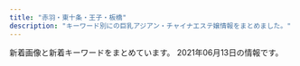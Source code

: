 ```yaml
---
title: "赤羽・東十条・王子・板橋"
description: "キーワード別にの巨乳アジアン・チャイナエステ嬢情報をまとめました。"
---
```


新着画像と新着キーワードをまとめています。
2021年06月13日の情報です。

<DmmAffiliateIns />
<KeywordTable
  shops={
    [
    {
        "station": "\u8d64\u7fbd\u5ca9\u6df5\u99c52\u756a\u51fa\u53e3",
        "name": "GOOD TIME",
        "keywords": {
            "87": 8,
            "85": 2,
            "D": 8,
            "\u30bb\u30af\u30b7\u30fc": 3
        },
        "url": "http://www.goodtime.iesjp.com/",
        "img_links": [
            "http://www.goodtime.iesjp.com/images/m-head.jpg",
            "http://www.goodtime.iesjp.com/images/m-top-right04.jpg",
            "http://www.goodtime.iesjp.com/photo_news/upimg/1591860540114b630a_0.jpg",
            "http://www.goodtime.iesjp.com/images/m-top-right03.jpg",
            "http://www.goodtime.iesjp.com/images/m-top03.jpg",
            "http://www.goodtime.iesjp.com/photo_news/upimg/3462960a1ab283cd4a_0.jpg",
            "http://www.goodtime.iesjp.com/images/m-top02.jpg",
            "http://www.goodtime.iesjp.com/images/top-left01.jpg",
            "http://www.goodtime.iesjp.com/files/007.jpg",
            "http://www.goodtime.iesjp.com/images/m-right.jpg",
            "http://www.goodtime.iesjp.com/photo_news/upimg/22286608910ac9b0db_0.jpg",
            "http://www.goodtime.iesjp.com/files/006.jpg",
            "http://www.goodtime.iesjp.com/images/m-yejiao.jpg",
            "http://www.goodtime.iesjp.com/files/003.jpg",
            "http://www.goodtime.iesjp.com/files/001.jpg",
            "http://www.goodtime.iesjp.com/images/m-left.jpg",
            "http://www.goodtime.iesjp.com/photo_news/upimg/3943160b5eaf8ad73c_1.jpg",
            "http://www.goodtime.iesjp.com/photo_news/upimg/2288060497ed9031e6_0.jpg",
            "http://www.goodtime.iesjp.com/images/m-top-right01.jpg",
            "http://www.goodtime.iesjp.com/files/004.jpg",
            "http://www.goodtime.iesjp.com/images/call.png",
            "http://www.goodtime.iesjp.com/photo_news/upimg/6226360739cbd5fa6e_0.jpg",
            "http://www.goodtime.iesjp.com/images/m-top-right02.jpg"
        ]
    },
    {
        "keywords": {
            "C": 1,
            "84": 1,
            "E": 3,
            "89": 1,
            "85": 1,
            "86": 2,
            "D": 3,
            "87": 2
        },
        "station": "JR\u8d64\u7fbd\u99c5\u6771\u53e3",
        "name": "\u30a2\u30a4\u30ea\u30b9",
        "img_links": [
            "http://www.e-baby.work/staff/kumi1.jpg",
            "http://www.e-baby.work/staff/karen1.jpg",
            "http://www.e-baby.work/img/all/loader.png",
            "http://www.e-baby.work/staff/mihoc.jpg",
            "http://www.e-baby.work/staff/yuka1.jpg",
            "http://www.e-baby.work/staff/rina1.jpg",
            "http://www.e-baby.work/staff/maya1.jpg",
            "http://www.e-baby.work/staff/miho1.jpg",
            "http://www.e-baby.work/img/all/icon2.png",
            "http://www.e-baby.work/staff/haru1.jpg"
        ],
        "url": "http://www.e-baby.work/"
    },
    {
        "keywords": {
            "88": 3,
            "87": 3,
            "98": 1,
            "89": 3,
            "\u30bb\u30af\u30b7\u30fc": 6
        },
        "img_links": [
            "http://esthe-japan.work/flower/upload/202004/1588153474.png"
        ],
        "url": "http://esthe-japan.work/flower/",
        "station": "JR\u8d64\u7fbd\u99c5\u5357\u6539\u672d\u53e3(\u6771)",
        "name": "FLOWER"
    },
    {
        "name": "\u56de\u697d\u82d1",
        "url": "https://nippori-massage.com/",
        "img_links": [
            "https://nippori-massage.com/images/header3.png",
            "https://nippori-massage.com/room/room-l4.jpg",
            "https://nippori-massage.com/images/line_friend.png",
            "https://nippori-massage.com//icon/facebook.png",
            "https://nippori-massage.com/mens-esthe/2021/04/15/sakura-s1.jpg",
            "https://nippori-massage.com/images/esthe4.jpg",
            "https://nippori-massage.com/icon/yelp.png",
            "https://nippori-massage.com/line/10min-coupon.png",
            "https://nippori-massage.com/icon/line.png",
            "https://nippori-massage.com/icon/facebook.png",
            "https://nippori-massage.com/images/obi.jpg",
            "https://nippori-massage.com/room/room-l2.jpg",
            "https://nippori-massage.com/icon/twitter.png",
            "https://nippori-massage.com/room/room-l1.jpg",
            "https://nippori-massage.com/staff/sakura-s1.jpg",
            "https://nippori-massage.com/images/main-sp.jpg",
            "https://nippori-massage.com/images/main1.jpg",
            "https://nippori-massage.com/images/esthe3.jpg",
            "https://nippori-massage.com/images/esthe2.jpg",
            "https://nippori-massage.com/footer/footer-tel.png",
            "https://nippori-massage.com/images/clear.png",
            "https://nippori-massage.com/room/room-l3.jpg",
            "https://scdn.line-apps.com/n/line_add_friends/btn/ja.png",
            "https://nippori-massage.com/staff/sakura-l1.jpg",
            "https://nippori-massage.com/footer/footer-staff.png",
            "https://nippori-massage.com/footer/footer-line.png",
            "https://nippori-massage.com/line/line-qr.png",
            "https://nippori-massage.com/images/esthe1.jpg",
            "https://nippori-massage.com/images/qrcode.png"
        ],
        "keywords": {},
        "station": "\u5c3e\u4e45\u99c5"
    },
    {
        "name": "\u83ef\u8276",
        "img_links": [
            "http://www.kaen.relaxmens.com/images/acc2.jpg",
            "http://www.kaen.relaxmens.com/images/acc4.jpg",
            "http://www.kaen.relaxmens.com/images/acc1.jpg",
            "http://www.kaen.relaxmens.com/files/006.jpg",
            "http://www.kaen.relaxmens.com/files/002.jpg",
            "http://www.kaen.relaxmens.com/images/kanban.jpg",
            "http://www.kaen.relaxmens.com/images/tit_new.png",
            "http://www.kaen.relaxmens.com/images/acc3.jpg",
            "http://www.kaen.relaxmens.com/images/acc5.jpg",
            "http://www.kaen.relaxmens.com/files/009.jpg",
            "http://www.kaen.relaxmens.com/images/sp_top.jpg",
            "http://www.kaen.relaxmens.com/images/top.jpg",
            "http://www.kaen.relaxmens.com/files/007.jpg",
            "http://www.kaen.relaxmens.com/files/001.jpg",
            "http://www.kaen.relaxmens.com/files/008.jpg",
            "http://www.kaen.relaxmens.com/files/005.jpg",
            "http://www.kaen.relaxmens.com/images/img_tel.png",
            "http://www.kaen.relaxmens.com/images/sp_tit_new.png",
            "http://www.kaen.relaxmens.com/images/maining.jpg",
            "http://www.kaen.relaxmens.com/images/sp_tit_therapist.png",
            "http://www.kaen.relaxmens.com/images/tit_therapist.png"
        ],
        "station": "JR\u8d64\u7fbd\u99c5\u6771\u53e3",
        "keywords": {
            "86": 6,
            "C": 30,
            "87": 6,
            "85": 30,
            "D": 6,
            "E": 6
        },
        "url": "http://www.kaen.relaxmens.com/"
    },
    {
        "station": "JR\u8d64\u7fbd\u99c5\u5357\u53e3",
        "url": "http://www.roserelaxation.info/",
        "name": "Only one \uff5e\u30aa\u30f3\u30ea\u30fc\u30ef\u30f3\uff5e",
        "img_links": [
            "http://www.roserelaxation.info/upload/images/20170525_102731.jpg",
            "http://www.roserelaxation.info/upload/202007/thumb/1594636246.jpg",
            "http://www.roserelaxation.info/upload/201707/1499300573.jpg",
            "http://www.roserelaxation.info/upload/201807/thumb_dis/1531197286.jpg",
            "http://www.roserelaxation.info/upload/201712/1512155748.jpg",
            "http://www.roserelaxation.info/upload/202008/1598846272.jpg",
            "http://www.roserelaxation.info/upload/201712/thumb_dis/1512155748.jpg",
            "http://www.roserelaxation.info/upload/201807/1531195952.jpg",
            "http://www.roserelaxation.info/upload/202007/thumb_dis/1594636322.jpg",
            "http://www.roserelaxation.info/upload/201807/1531197286.jpg",
            "http://www.roserelaxation.info/upload/images/20170706_091357.jpg",
            "http://www.roserelaxation.info/upload/201807/thumb/1531195952.jpg",
            "http://www.roserelaxation.info/upload/images/20170613_104732.jpg",
            "http://www.roserelaxation.info/upload/202007/1594636355.jpg",
            "http://www.roserelaxation.info/upload/201801/thumb_dis/1517150493.jpg",
            "http://www.roserelaxation.info/upload/images/20171206_132851.jpg",
            "http://www.roserelaxation.info/upload/202007/thumb_dis/1594636684.jpg",
            "http://www.roserelaxation.info/upload/201801/thumb/1517150493.jpg",
            "http://www.roserelaxation.info/upload/images/20171214_032900.jpg",
            "http://www.roserelaxation.info/upload/201708/1502280972.jpg",
            "http://www.roserelaxation.info/upload/images/20171206_133002.jpg",
            "http://www.roserelaxation.info/upload/201807/thumb_dis/1531195547.jpg",
            "http://www.roserelaxation.info/upload/201807/thumb_dis/1531195952.jpg",
            "http://www.roserelaxation.info/upload/202007/thumb/1594636684.jpg",
            "http://www.roserelaxation.info/upload/202007/1594636684.jpg",
            "http://www.roserelaxation.info/upload/202007/thumb_dis/1594636246.jpg",
            "http://www.roserelaxation.info/upload/202007/thumb/1594636355.jpg",
            "http://www.roserelaxation.info/upload/201807/1531195547.jpg",
            "http://www.roserelaxation.info/upload/201808/thumb_dis/1535596152.jpg",
            "http://www.roserelaxation.info/upload/202007/1594636246.jpg",
            "http://www.roserelaxation.info/upload/202007/thumb_dis/1594636355.jpg",
            "http://www.roserelaxation.info/upload/201801/1517150493.jpg",
            "http://www.roserelaxation.info/upload/images/20171206_132823.jpg",
            "http://www.roserelaxation.info/upload/201708/thumb_dis/1502280972.jpg",
            "http://www.roserelaxation.info/upload/201807/thumb/1531195547.jpg",
            "http://www.roserelaxation.info/upload/images/20171206_132919.jpg",
            "http://www.roserelaxation.info/upload/201712/thumb/1512155748.jpg"
        ],
        "keywords": {}
    },
    {
        "img_links": [
            "http://www.l-yuri.work/images/tg.jpg",
            "http://www.l-yuri.work/img/kaori1.jpg",
            "http://www.l-yuri.work/img/miki1.jpg",
            "http://www.l-yuri.work/img/emi1.jpg",
            "http://www.l-yuri.work/images/2.png",
            "http://www.l-yuri.work/staff/miki.jpg",
            "http://www.l-yuri.work/images/int1.png",
            "http://www.l-yuri.work/images/5.png",
            "http://www.l-yuri.work/staff/rina.jpg",
            "http://www.l-yuri.work/staff/kaori.jpg",
            "http://www.l-yuri.work/images/1.png",
            "http://www.l-yuri.work/images/mobile.jpg",
            "http://www.l-yuri.work/images/interior_t.jpg",
            "http://www.l-yuri.work/images/tel.jpg",
            "http://www.l-yuri.work/img/aki1.jpg",
            "http://www.l-yuri.work/images/sys.png",
            "http://www.l-yuri.work/images/s1.png",
            "http://www.l-yuri.work/images/h_line.jpg",
            "http://www.l-yuri.work/staff/aki.jpg",
            "http://www.l-yuri.work/img/rina1.jpg",
            "http://www.l-yuri.work/images/3.png",
            "http://www.l-yuri.work/images/4.png",
            "http://www.l-yuri.work/staff/emi.jpg",
            "http://www.l-yuri.work/images/int2.png",
            "http://www.l-yuri.work/images/head.jpg",
            "http://www.l-yuri.work/images/news.png",
            "http://www.l-yuri.work/images/staff_t.jpg"
        ],
        "station": "\u84ee\u6839\u99c5\u6771\u53e3",
        "name": "\u767e\u5408",
        "url": "http://www.l-yuri.work/",
        "keywords": {}
    },
    {
        "url": "https://higashijujo-mensesthe.com/",
        "keywords": {},
        "name": "Love Sea",
        "img_links": [
            "https://higashijujo-mensesthe.com/button/blog.png",
            "https://higashijujo-mensesthe.com/staff/lime-s1.jpg",
            "https://higashijujo-mensesthe.com/images/main1.jpg",
            "https://higashijujo-mensesthe.com/staff/rika-s1.jpg",
            "https://higashijujo-mensesthe.com/images/camp.jpg",
            "https://higashijujo-mensesthe.com/room/room-l4.jpg",
            "https://higashijujo-mensesthe.com/room/esthe1.jpg",
            "https://higashijujo-mensesthe.com/2020/02/29/lime-s1.jpg",
            "https://higashijujo-mensesthe.com/icon/yelp.png",
            "https://higashijujo-mensesthe.com/staff/satomi-s1.jpg",
            "https://higashijujo-mensesthe.com/staff/lime-l1.jpg",
            "https://higashijujo-mensesthe.com/2019/10/21/rika-s1.jpg",
            "https://higashijujo-mensesthe.com/button/home.png",
            "https://higashijujo-mensesthe.com/staff/kimi-s2.jpg",
            "https://higashijujo-mensesthe.com/images/flower.png",
            "https://higashijujo-mensesthe.com/images/qrcode.png",
            "https://higashijujo-mensesthe.com/images/clear.png",
            "https://higashijujo-mensesthe.com/staff/kimi-l1.jpg",
            "https://higashijujo-mensesthe.com/button/staff.png",
            "https://higashijujo-mensesthe.com/menu/blog.png",
            "https://higashijujo-mensesthe.com/icon/facebook.png",
            "https://higashijujo-mensesthe.com/2019/08/22/runa-s1.jpg",
            "https://higashijujo-mensesthe.com/images/main-sp.jpg",
            "https://higashijujo-mensesthe.com/room/room-l1.jpg",
            "https://higashijujo-mensesthe.com/menu/info.png",
            "https://higashijujo-mensesthe.com/2019/08/10/kimi-s1.jpg",
            "https://higashijujo-mensesthe.com/menu/friend.png",
            "https://higashijujo-mensesthe.com/staff/runa-s1.jpg",
            "https://higashijujo-mensesthe.com/images/footer-l.png",
            "https://higashijujo-mensesthe.com/menu/gallery.png",
            "https://higashijujo-mensesthe.com/room/esthe2.jpg",
            "https://higashijujo-mensesthe.com/staff/kimi-l2.jpg",
            "https://higashijujo-mensesthe.com/room/room-l2.jpg",
            "https://higashijujo-mensesthe.com/staff/satomi-l1.jpg",
            "https://higashijujo-mensesthe.com/staff/runa-l1.jpg",
            "https://higashijujo-mensesthe.com/2019/08/23/satomi-s1.jpg",
            "https://higashijujo-mensesthe.com/room/room-l3.jpg",
            "https://higashijujo-mensesthe.com/room/esthe3.jpg",
            "https://higashijujo-mensesthe.com/icon/twitter.png",
            "https://higashijujo-mensesthe.com/menu/home.png",
            "https://higashijujo-mensesthe.com/staff/kimi-s1.jpg",
            "https://higashijujo-mensesthe.com/images/header3.png",
            "https://higashijujo-mensesthe.com/images/footer-r.png",
            "https://higashijujo-mensesthe.com/staff/rika-l1.jpg",
            "https://higashijujo-mensesthe.com/icon/line.png"
        ],
        "station": "JR\u6771\u5341\u6761\u99c5\u5317\u53e3"
    },
    {
        "station": "JR\u738b\u5b50\u99c5\u5317\u53e3",
        "keywords": {
            "\u30bb\u30af\u30b7\u30fc": 5
        },
        "img_links": [
            "http://www.crossu.xyz/uploads/191119/1-19111915043V27.jpg",
            "http://www.crossu.xyz/templets/default/picture/interior_t.jpg",
            "http://www.crossu.xyz/uploads/200528/1-20052Q52142229.jpg",
            "http://www.crossu.xyz/templets/default/picture/news.jpg",
            "http://www.crossu.xyz/templets/default/picture/head.jpg",
            "http://www.crossu.xyz/templets/default/picture/staff_t.jpg",
            "http://www.crossu.xyz/uploads/191129/1-19112914393CK.jpg",
            "http://www.crossu.xyz/templets/default/picture/rec1.png",
            "http://www.crossu.xyz/uploads/180620/1-1P62010193X63.jpg",
            "http://www.crossu.xyz/uploads/allimg/180620/1-1P6201013133b.jpg",
            "http://www.crossu.xyz/uploads/181211/1-1Q2111433162D.jpg",
            "http://www.crossu.xyz/uploads/180621/1-1P621101232H4.jpg",
            "http://www.crossu.xyz/uploads/190924/1-1Z9241056212J.jpg",
            "http://www.crossu.xyz/uploads/180620/1-1P62010154K00.png"
        ],
        "url": "http://www.crossu.xyz/",
        "name": "\u685c\u306e\u604b"
    },
    {
        "name": "\u30c0\u30fc\u30ea\u30f3",
        "img_links": [
            "http://angel-aroma.net/img/m6.jpg",
            "http://angel-aroma.net/img/top.jpg",
            "http://angel-aroma.net/img/sta6.jpg",
            "http://angel-aroma.net/img/sta5.jpg",
            "http://angel-aroma.net/img/sta1.jpg",
            "http://angel-aroma.net/img/m20.jpg",
            "http://angel-aroma.net/img/sta2.jpg",
            "http://angel-aroma.net/img/m4.jpg",
            "http://angel-aroma.net/img/m30.jpg",
            "http://angel-aroma.net/img/stafft.jpg",
            "http://angel-aroma.net/img/sta3.jpg",
            "http://angel-aroma.net/img/no.png",
            "http://angel-aroma.net/img/m5.jpg",
            "http://angel-aroma.net/img/m1.jpg",
            "http://angel-aroma.net/img/m3.jpg",
            "http://angel-aroma.net/img/m10.jpg",
            "http://angel-aroma.net/img/m2.jpg",
            "http://angel-aroma.net/img/qr.jpg"
        ],
        "keywords": {
            "84": 2,
            "86": 4,
            "87": 2,
            "82": 2
        },
        "station": "JR\u8d64\u7fbd\u99c5\u6771\u53e3",
        "url": "http://angel-aroma.net/"
    },
    {
        "name": "\u30e1\u30eb\u30c6\u30a3\u2015\u30e9\u30f4",
        "img_links": [
            "http://meltylove.xyz/images/g3.jpg",
            "http://meltylove.xyz/images/g1.jpg",
            "http://meltylove.xyz/images/r2.png",
            "http://meltylove.xyz/images/g4.jpg",
            "http://meltylove.xyz/images/end.png",
            "http://meltylove.xyz/images/g2.jpg",
            "http://meltylove.xyz/images/new.png",
            "http://meltylove.xyz/images/r3.png",
            "http://meltylove.xyz/images/g5.jpg",
            "http://meltylove.xyz/images/g0.jpg",
            "http://meltylove.xyz/images/room3.png",
            "http://meltylove.xyz/images/r1.png",
            "http://meltylove.xyz/images/s3.png",
            "http://meltylove.xyz/images/s1.png",
            "http://meltylove.xyz/images/top.jpg",
            "http://meltylove.xyz/images/room4.png",
            "http://meltylove.xyz/images/room2.png",
            "http://meltylove.xyz/images/room1.jpg"
        ],
        "keywords": {
            "C": 6,
            "D": 4,
            "88": 2,
            "86": 9,
            "84": 6,
            "87": 2
        },
        "url": "http://meltylove.xyz/",
        "station": "JR\u8d64\u7fbd\u99c5"
    },
    {
        "name": "Cocosia \uff5e\u30b3\u30b3\u30b7\u30a2\uff5e",
        "keywords": {
            "85": 2,
            "D": 10,
            "E": 6,
            "87": 6,
            "86": 8,
            "C": 15
        },
        "img_links": [
            "http://www.cocosia.work/staff/yuyu1.jpg",
            "http://www.cocosia.work/staff/rea1.jpg",
            "http://www.cocosia.work/img/int1.jpg",
            "http://www.cocosia.work/img/bn_contact.jpg",
            "http://www.cocosia.work/img/bn_howto_sp.jpg",
            "http://www.cocosia.work/staff/riya.jpg",
            "http://www.cocosia.work/staff/mika1.jpg",
            "http://www.cocosia.work/staff/mao.jpg",
            "http://www.cocosia.work/staff/rea.jpg",
            "http://www.cocosia.work/staff/yuyu.jpg",
            "http://www.cocosia.work/img/i_tel.png",
            "http://www.cocosia.work/staff/hina1.jpg",
            "http://www.cocosia.work/staff/riya1.jpg",
            "http://www.cocosia.work/img/int1_sp.jpg",
            "http://www.cocosia.work/img/concept_sp.jpg",
            "http://www.cocosia.work/img/int3_sp.jpg",
            "http://www.cocosia.work/img/bn_contact_sp.jpg",
            "http://www.cocosia.work/img/header_info.png",
            "http://www.cocosia.work/img/int3.jpg",
            "http://www.cocosia.work/staff/mao1.jpg",
            "http://www.cocosia.work/img/int2.jpg",
            "http://www.cocosia.work/img/bn_howto.jpg",
            "http://www.cocosia.work/staff/hina.jpg",
            "http://www.cocosia.work/img/concept.jpg",
            "http://www.cocosia.work/img/int2_sp.jpg",
            "http://www.cocosia.work/staff/mika.jpg"
        ],
        "url": "http://www.cocosia.work/",
        "station": "JR\u8d64\u7fbd\u99c5\u897f\u53e3"
    },
    {
        "keywords": {},
        "url": "http://esthe-taiwanaroma.com/",
        "img_links": [
            "http://esthe-taiwanaroma.com/img/2biore.png",
            "http://esthe-taiwanaroma.com/img/sara2.jpg",
            "http://esthe-taiwanaroma.com/img/ami.jpg",
            "http://esthe-taiwanaroma.com/img/emi001.jpg",
            "http://esthe-taiwanaroma.com/img/corona-2.jpg",
            "http://esthe-taiwanaroma.com/img/4ugai.png",
            "http://esthe-taiwanaroma.com/img/mami.jpg",
            "http://esthe-taiwanaroma.com/img/topbg02.jpg",
            "http://esthe-taiwanaroma.com/img/hina.jpg",
            "http://esthe-taiwanaroma.com/img/miyu.jpg",
            "http://esthe-taiwanaroma.com/img/1purazuma.png",
            "http://esthe-taiwanaroma.com/img/mika2.jpg",
            "http://esthe-taiwanaroma.com/img/3kenon.png",
            "http://esthe-taiwanaroma.com/img/corona-3.jpg",
            "http://esthe-taiwanaroma.com/img/mask03.jpg",
            "http://esthe-taiwanaroma.com/img/mask05.jpg",
            "http://esthe-taiwanaroma.com/img/yuki.jpg",
            "http://esthe-taiwanaroma.com/img/mami03.png",
            "http://esthe-taiwanaroma.com/img/aoi.jpg",
            "http://esthe-taiwanaroma.com/img/sara002.jpg",
            "http://esthe-taiwanaroma.com/img/anna.png",
            "http://esthe-taiwanaroma.com/img/corona-5.jpg",
            "http://esthe-taiwanaroma.com/img/kasumi.jpg",
            "http://esthe-taiwanaroma.com/img/iphone.png",
            "http://esthe-taiwanaroma.com/img/pagetop.png",
            "http://esthe-taiwanaroma.com/img/mask02.jpg",
            "http://esthe-taiwanaroma.com/img/erika01.jpg",
            "http://esthe-taiwanaroma.com/img/mask01.jpg",
            "http://esthe-taiwanaroma.com/img/tel_img.png",
            "http://esthe-taiwanaroma.com/img/head_img.png",
            "http://esthe-taiwanaroma.com/img/photo_01.jpg",
            "http://esthe-taiwanaroma.com/img/mask04.jpg",
            "http://esthe-taiwanaroma.com/img/corona-4.jpg"
        ],
        "station": "JR\u8d64\u7fbd\u99c5\u5357\u53e3",
        "name": "\u53f0\u6e7e\u30a2\u30ed\u30de"
    },
    {
        "station": "JR\u8d64\u7fbd\u99c5\u6771\u53e3",
        "keywords": {
            "87": 5,
            "C": 5,
            "D": 10,
            "E": 5,
            "86": 10,
            "85": 5
        },
        "name": "\u30b3\u30b3\u30ca\u30c3\u30c4",
        "url": "http://coconat.work/",
        "img_links": [
            "http://coconat.work/staff/rina1.jpg",
            "http://coconat.work/staff/yuyu1.jpg",
            "http://coconat.work/images/call.png",
            "http://coconat.work/staff/yuko1.jpg",
            "http://coconat.work/images/news_t.jpg",
            "http://coconat.work/images/news.jpg",
            "http://coconat.work/images/staff_t.jpg",
            "http://coconat.work/images/interior_t.jpg",
            "http://coconat.work/images/m-head01.jpg",
            "http://coconat.work/images/m-top004.jpg",
            "http://coconat.work/staff/ayaka1.jpg"
        ]
    },
    {
        "keywords": {
            "87": 1,
            "D": 5,
            "\u4e73": 2,
            "C": 1,
            "85": 2
        },
        "url": "http://figret.xyz/",
        "name": "\u7e01\u697d",
        "station": "JR\u5341\u6761\u99c5\u5357\u53e3",
        "img_links": [
            "http://figret.xyz/static/picture/bar-inte.png",
            "http://figret.xyz/uploads/200520/1-200520094144146.jpg",
            "http://figret.xyz/uploads/210517/1-21051G0253T50.jpg",
            "http://figret.xyz/uploads/200520/1-200520100430557.jpg",
            "http://figret.xyz/static/picture/info1.jpg",
            "http://figret.xyz/static/picture/bar-infomation.png",
            "http://figret.xyz/static/picture/info_text.jpg",
            "http://figret.xyz/uploads/200520/1-200520100455411.jpg",
            "http://figret.xyz/static/picture/bar-news.png",
            "http://figret.xyz/static/picture/girls-bar.png",
            "http://figret.xyz/uploads/210501/1-2105011FK05b.jpg",
            "http://figret.xyz/static/picture/info2.jpg",
            "http://figret.xyz/static/picture/bar-girls.png",
            "http://figret.xyz/uploads/210515/1-2105151454123F.jpg"
        ]
    },
    {
        "keywords": {},
        "url": "https://kirakira.xyz.mn/",
        "name": "Lucky",
        "img_links": [],
        "station": "JR\u738b\u5b50\u99c5\u5317\u53e3"
    },
    {
        "station": "JR\u738b\u5b50\u99c5\u4e2d\u592e\u53e3",
        "name": "\u6211\u304c\u5bb6",
        "keywords": {
            "85": 10,
            "D": 20,
            "86": 5,
            "83": 5,
            "C": 11
        },
        "url": "https://wagaya.xyz.mn/",
        "img_links": [
            "https://wagaya.xyz.mn/photos/sites/56/2021/04/202104050602539.jpg",
            "https://wagaya.xyz.mn/photos/sites/56/2021/04/2021041205512961.jpg",
            "https://wagaya.xyz.mn/images/mobile.jpg",
            "https://wagaya.xyz.mn/photos/sites/56/2021/06/2021061105332195.jpg",
            "https://wagaya.xyz.mn/images/s_news.png",
            "https://wagaya.xyz.mn/images/nbj1.png",
            "https://wagaya.xyz.mn/photos/sites/56/2021/04/2021041205512892.jpg",
            "https://wagaya.xyz.mn/images/top.jpg",
            "https://wagaya.xyz.mn/images/s_staff.png"
        ]
    },
    {
        "url": "http://shanshan-esthe.com/",
        "station": "JR\u6771\u5341\u6761\u99c5\u5317\u53e3",
        "keywords": {
            "86": 2,
            "D": 2
        },
        "name": "\u9999\u9999",
        "img_links": [
            "http://shanshan-esthe.com/img/st14.jpg",
            "http://shanshan-esthe.com/img/sta14.jpg",
            "http://shanshan-esthe.com/img/st16.jpg",
            "http://shanshan-esthe.com/img/no.png",
            "http://shanshan-esthe.com/img/sta0.jpg"
        ]
    },
    {
        "url": "http://www.darling.esjp.info/",
        "station": "JR\u8d64\u7fbd\u99c5\u5357\u53e3",
        "img_links": [
            "http://www.darling.esjp.info/img/nav-006.png",
            "http://www.darling.esjp.info/img/nav-005.png",
            "http://www.darling.esjp.info/files/001.jpg",
            "http://www.darling.esjp.info/files/008.jpg",
            "http://www.darling.esjp.info/img/stt.jpg",
            "http://www.darling.esjp.info/img/nav-003.png",
            "http://www.darling.esjp.info/files/003.jpg",
            "http://www.darling.esjp.info/img/tel.png",
            "http://www.darling.esjp.info/img/nav-001.png",
            "http://www.darling.esjp.info/files/007.jpg",
            "http://www.darling.esjp.info/files/002.jpg",
            "http://www.darling.esjp.info/img/nav-002.png",
            "http://www.darling.esjp.info/img/nav-004.png",
            "http://www.darling.esjp.info/img/top01.png",
            "http://www.darling.esjp.info/img/stb.jpg"
        ],
        "name": "Darling \uff5e\u30c0\u30fc\u30ea\u30f3\uff5e",
        "keywords": {
            "86": 1,
            "87": 4,
            "D": 5
        }
    },
    {
        "url": "http://yuri.msa.jp/",
        "keywords": {
            "84": 3,
            "83": 3,
            "86": 3,
            "85": 3
        },
        "name": "\u767e\u5408",
        "station": "JR\u6771\u5341\u6761\u99c5\u5317\u53e3",
        "img_links": [
            "http://yuri.msa.jp/images/ser4.jpg",
            "http://yuri.msa.jp/layer/images/top/top_06.jpg",
            "http://yuri.msa.jp/images/ser3.jpg",
            "http://yuri.msa.jp/images/top1.jpg",
            "http://yuri.msa.jp/images/ser1.jpg",
            "http://yuri.msa.jp/layer/images/top/top_04.jpg",
            "http://yuri.msa.jp/images/staff_bj4.png",
            "http://yuri.msa.jp/images/staff_02.jpg",
            "http://yuri.msa.jp/images/staff_bj1.png",
            "http://yuri.msa.jp/layer/images/top/top_05.jpg",
            "http://yuri.msa.jp/layer/images/top/top_03.jpg",
            "http://yuri.msa.jp/images/wenzi-staff.png",
            "http://yuri.msa.jp/images/staff_01.jpg",
            "http://yuri.msa.jp/layer/images/top/top_08.png",
            "http://yuri.msa.jp/images/s_service.png",
            "http://yuri.msa.jp/images/1.jpg",
            "http://yuri.msa.jp/images/info.png",
            "http://yuri.msa.jp/layer/images/top/top_02.jpg",
            "http://yuri.msa.jp/images/staff_03.jpg",
            "http://yuri.msa.jp/images/s_info.png",
            "http://yuri.msa.jp/images/ser2.jpg",
            "http://yuri.msa.jp/images/staff_04.jpg",
            "http://yuri.msa.jp/images/staff_06.jpg",
            "http://yuri.msa.jp/images/top2.jpg",
            "http://yuri.msa.jp/layer/images/top/top_01.jpg",
            "http://yuri.msa.jp/layer/images/top.jpg"
        ]
    },
    {
        "name": "Last Paradise \uff5e\u30e9\u30b9\u30c8\u30d1\u30e9\u30c0\u30a4\u30b9\uff5e",
        "url": "http://lastpara.net/",
        "station": "JR\u8d64\u7fbd\u99c5\u5357\u53e3",
        "keywords": {
            "85": 9,
            "90": 2,
            "84": 4,
            "86": 4
        },
        "img_links": [
            "http://lastpara.net/image/cast/cast_265_1_l.jpg",
            "http://lastpara.net/image/cast/cast_287_1_s.jpg",
            "http://lastpara.net/image/cast/cast_259_1_s.jpg",
            "http://lastpara.net/image/cast/cast_256_1_l.jpg",
            "http://lastpara.net/image/cast/cast_262_1_l.jpg",
            "http://lastpara.net/image/cast/cast_286_1_l.jpg",
            "http://lastpara.net/image/cast/cast_259_1_l.jpg",
            "http://lastpara.net/img/recuit.png",
            "http://lastpara.net/image/cast/cast_256_1_s.jpg",
            "http://lastpara.net/img/event/camp_top_02.jpg",
            "http://lastpara.net/image/cast/cast_263_1_s.jpg",
            "http://lastpara.net/image/cast/cast_286_1_s.jpg",
            "http://lastpara.net/image/cast/cast_287_1_l.jpg",
            "http://lastpara.net/img/news-ttl.jpg",
            "http://lastpara.net/image/cast/cast_263_1_l.jpg",
            "http://lastpara.net/image/cast/cast_255_1_l.jpg",
            "http://lastpara.net/image/cast/cast_265_1_s.jpg",
            "http://lastpara.net/image/cast/cast_261_1_l.jpg"
        ]
    },
    {
        "name": "\u7f8e\u5065",
        "station": "JR\u738b\u5b50\u99c5\u5317\u53e3",
        "keywords": {
            "C": 15
        },
        "img_links": [
            "http://oji.pink/images/r4.jpg",
            "http://oji.pink/images/mobile.jpg",
            "http://oji.pink/images/1.png",
            "http://oji.pink/images/yuki.jpg",
            "http://oji.pink/images/g7.jpg",
            "http://oji.pink/images/r2.jpg",
            "http://oji.pink/images/top.jpg",
            "http://oji.pink/images/g2.jpg",
            "http://oji.pink/images/g0.jpg",
            "http://oji.pink/images/g5.jpg",
            "http://oji.pink/images/new1.jpg",
            "http://oji.pink/images/aki.jpg",
            "http://oji.pink/images/3.png",
            "http://oji.pink/images/zi_staff.png",
            "http://oji.pink/images/g1.jpg",
            "http://oji.pink/images/r1.jpg",
            "http://oji.pink/images/r3.jpg",
            "http://oji.pink/images/zi_link.png"
        ],
        "url": "http://oji.pink/"
    }
]
}
/>
<DmmAffiliateScript />

